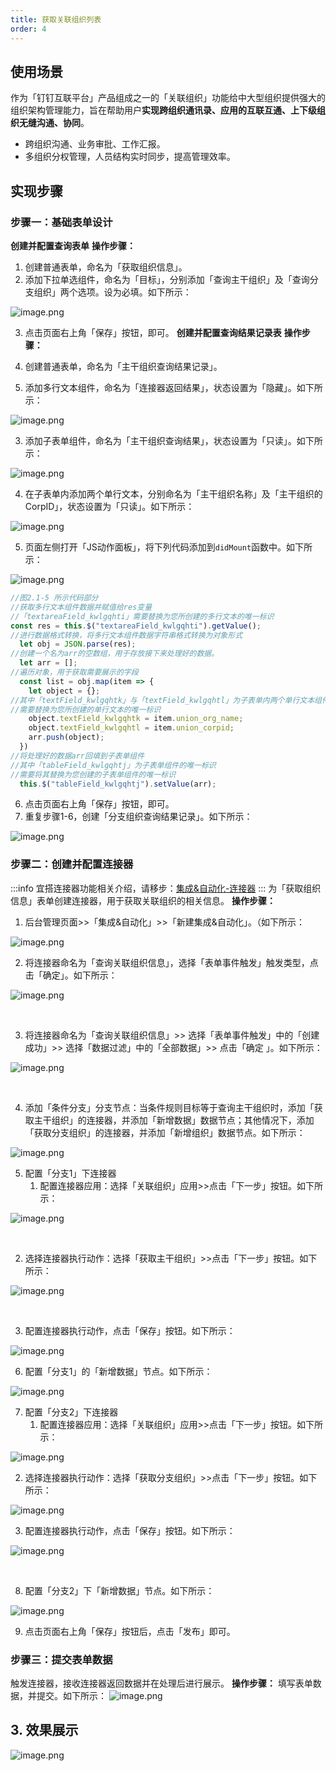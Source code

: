 ```yaml
---
title: 获取关联组织列表
order: 4
---
```

## 使用场景
作为「钉钉互联平台」产品组成之一的「关联组织」功能给中大型组织提供强大的组织架构管理能力，旨在帮助用户**实现跨组织通讯录、应用的互联互通、上下级组织无缝沟通、协同**。

- 跨组织沟通、业务审批、工作汇报。
- 多组织分权管理，人员结构实时同步，提高管理效率。
## 实现步骤
### 步骤一：基础表单设计
**创建并配置查询表单**
**操作步骤：**

1. 创建普通表单，命名为「获取组织信息」。
1. 添加下拉单选组件，命名为「目标」，分别添加「查询主干组织」及「查询分支组织」两个选项。设为必填。如下所示：

![image.png](https://img.alicdn.com/imgextra/i4/O1CN01pdfEnn1Mxxd94EcPc_!!6000000001502-2-tps-1914-967.png)
​


3. 点击页面右上角「保存」按钮，即可。
**创建并配置查询结果记录表**
**操作步骤：**

1. 创建普通表单，命名为「主干组织查询结果记录」。
1. 添加多行文本组件，命名为「连接器返回结果」，状态设置为「隐藏」。如下所示：

![image.png](https://img.alicdn.com/imgextra/i1/O1CN01FAmRch1GKDZHHhnjN_!!6000000000603-2-tps-1914-969.png)
​


3. 添加子表单组件，命名为「主干组织查询结果」，状态设置为「只读」。如下所示：

![image.png](https://img.alicdn.com/imgextra/i3/O1CN013drzDG1lRJna5c8Cv_!!6000000004815-2-tps-1912-972.png)
​


4. 在子表单内添加两个单行文本，分别命名为「主干组织名称」及「主干组织的CorpID」，状态设置为「只读」。如下所示：

![image.png](https://img.alicdn.com/imgextra/i2/O1CN01udJHG11HRNNKPE9Kg_!!6000000000754-2-tps-1915-967.png)
​


5. 页面左侧打开「JS动作面板」，将下列代码添加到`didMount`函数中。如下所示：

![image.png](https://img.alicdn.com/imgextra/i4/O1CN01MKVz6G1Tamu8fPa8D_!!6000000002399-2-tps-1915-972.png)
```javascript
//图2.1-5 所示代码部分
//获取多行文本组件数据并赋值给res变量
//「textareaField_kwlgqhti」需要替换为您所创建的多行文本的唯一标识
const res = this.$("textareaField_kwlgqhti").getValue();
//进行数据格式转换，将多行文本组件数据字符串格式转换为对象形式
  let obj = JSON.parse(res);
//创建一个名为arr的空数组，用于存放接下来处理好的数据。
  let arr = [];
//遍历对象，用于获取需要展示的字段
  const list = obj.map(item => {
    let object = {};
//其中「textField_kwlgqhtk」与「textField_kwlgqhtl」为子表单内两个单行文本组件的唯一标识
//需要替换为您所创建的单行文本的唯一标识    
    object.textField_kwlgqhtk = item.union_org_name;
    object.textField_kwlgqhtl = item.union_corpid;
    arr.push(object);
  })
//将处理好的数据arr回填到子表单组件
//其中「tableField_kwlgqhtj」为子表单组件的唯一标识
//需要将其替换为您创建的子表单组件的唯一标识
  this.$("tableField_kwlgqhtj").setValue(arr);
```

6. 点击页面右上角「保存」按钮，即可。
6. 重复步骤1-6，创建「分支组织查询结果记录」。如下所示：

![image.png](https://img.alicdn.com/imgextra/i4/O1CN013gmXtN1U7J1P9QoYw_!!6000000002470-2-tps-1915-967.png)
### 步骤二：创建并配置连接器
:::info
宜搭连接器功能相关介绍，请移步：[集成&自动化-连接器](https://www.yuque.com/yida/support/zevvr1?view=doc_embed)
:::
为「获取组织信息」表单创建连接器，用于获取关联组织的相关信息。
**操作步骤：**

1. 后台管理页面>>「集成&自动化」>>「新建集成&自动化」。（如下所示：

![image.png](https://img.alicdn.com/imgextra/i2/O1CN01LyxxGA1y37sm9Ovt4_!!6000000006522-2-tps-1914-970.png)
​


2. 将连接器命名为「查询关联组织信息」，选择「表单事件触发」触发类型，点击「确定」。如下所示：

![image.png](https://img.alicdn.com/imgextra/i2/O1CN01svyd941vNKVME58lv_!!6000000006160-2-tps-1909-968.png)

​


3. 将连接器命名为「查询关联组织信息」>> 选择「表单事件触发」中的「创建成功」>> 选择「数据过滤」中的「全部数据」>> 点击「确定 」。如下所示：

![image.png](https://img.alicdn.com/imgextra/i4/O1CN01DnuZEz1vRuStUKQAh_!!6000000006170-2-tps-1912-972.png)

​


4. 添加「条件分支」分支节点：当条件规则目标等于查询主干组织时，添加「获取主干组织」的连接器，并添加「新增数据」数据节点；其他情况下，添加「获取分支组织」的连接器，并添加「新增组织」数据节点。如下所示：

![image.png](https://img.alicdn.com/imgextra/i4/O1CN01ct62lH1rRDOy4Fn3v_!!6000000005627-2-tps-1914-973.png)
​


5. 配置「分支1」下连接器
   1. 配置连接器应用：选择「关联组织」应用>>点击「下一步」按钮。如下所示：

![image.png](https://img.alicdn.com/imgextra/i3/O1CN01FesWpu2A7V3GVcBOH_!!6000000008156-2-tps-1915-975.png)

​


   2. 选择连接器执行动作：选择「获取主干组织」>>点击「下一步」按钮。如下所示：

![image.png](https://img.alicdn.com/imgextra/i2/O1CN01dHXgpe1tQPwdRZy88_!!6000000005896-2-tps-1911-972.png)

​


   3. 配置连接器执行动作，点击「保存」按钮。如下所示：

![image.png](https://img.alicdn.com/imgextra/i3/O1CN01S7aeHI1zWGhIEWIgX_!!6000000006721-2-tps-1913-972.png)
​


6. 配置「分支1」的「新增数据」节点。如下所示：

![image.png](https://img.alicdn.com/imgextra/i1/O1CN01vDZem61YLjxxZFh7w_!!6000000003043-2-tps-1913-972.png)
​


7. 配置「分支2」下连接器
   1. 配置连接器应用：选择「关联组织」应用>>点击「下一步」按钮。如下所示：

![image.png](https://img.alicdn.com/imgextra/i3/O1CN01Vpkxr926gzHScp7qz_!!6000000007692-2-tps-1906-972.png)
​


   2. 选择连接器执行动作：选择「获取分支组织」>>点击「下一步」按钮。如下所示：

![image.png](https://img.alicdn.com/imgextra/i3/O1CN01J4pLhi1NlQPHEy5o2_!!6000000001610-2-tps-1912-973.png)
​


   3. 配置连接器执行动作，点击「保存」按钮。如下所示：

![image.png](https://img.alicdn.com/imgextra/i4/O1CN012HePOJ1asNQLLyo3S_!!6000000003385-2-tps-1916-975.png)

​


8. 配置「分支2」下「新增数据」节点。如下所示：

![image.png](https://img.alicdn.com/imgextra/i1/O1CN01XaRjk21Fu6ziI3EoM_!!6000000000546-2-tps-1915-972.png)
​


9. 点击页面右上角「保存」按钮后，点击「发布」即可。
### 步骤三：提交表单数据
触发连接器，接收连接器返回数据并在处理后进行展示。
**操作步骤：**
填写表单数据，并提交。如下所示：
![image.png](https://img.alicdn.com/imgextra/i1/O1CN01CROqNd1inM0VNtnNW_!!6000000004457-2-tps-1920-951.png)

## 3. 效果展示
![image.png](https://img.alicdn.com/imgextra/i1/O1CN01oinu7i1waRSgS925B_!!6000000006324-2-tps-1920-950.png)

